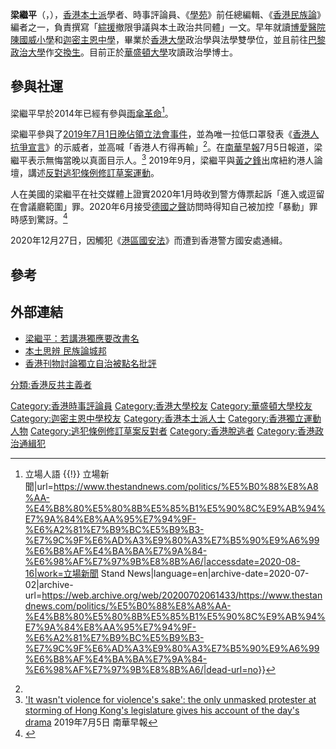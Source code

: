 {{expand|time=2015-03-28T04:13:43+00:00}}
{{Infobox person
| name = <small>梁繼平<br>Brian Leung Kai-ping</small>
| image = Brian Leung Kai-ping statement in Legislative Council 20190701.png
| image_size= 300px
| image_caption= 2019年7月1日晚，梁繼平參與佔領立法會事件，並拉下口罩發表《香港人抗爭宣言》
| birth_date ={{birth date and age|1994|6|21}}
| birth_place ={{HKG-1959}}
| death_date = 
| death_place= 
| occupation = [[時事評論員|時事評論員]]
| nationality = {{CNHK}} 
| party = 
| movement = 自治派、[[本土派_(香港)|本土派]]
| spouse =
| website =
| footnotes = 
| education = 
* [[香港大學|香港大學]]榮譽社會科學學士（政治學與法學）
* [[香港大學|香港大學]]榮譽法學士
* [[華盛頓大學|華盛頓大學]]政治學哲學博士（在學中）
| residence = {{HKG}}[[新界|新界]][[將軍澳|將軍澳]]<br>{{USA}}
}}
'''梁繼平'''（{{lang-en|Brian Leung Kai-ping}}，{{bd|1994年|6月21日|||}}），[[香港|香港]][[本土派_(香港)|本土派]]學者、時事評論員、《[[學苑|學苑]]》前任總編輯、《[[香港民族論|香港民族論]]》編者之一，負責撰寫「[[綜援|綜援]]撤限爭議與本土政治共同體」一文。早年就讀[[博愛醫院陳國威小學|博愛醫院陳國威小學]]和[[迦密主恩中學|迦密主恩中學]]，畢業於[[香港大學|香港大學]]政治學與法學雙學位，並且前往[[巴黎政治大學|巴黎政治大學]]作[[交換生|交換生]]。目前正於[[華盛頓大學|華盛頓大學]]攻讀政治學博士。

==參與社運==
梁繼平早於2014年已經有參與[[雨傘革命|雨傘革命]]<ref name="#1">{{Cite web|title=【專訪】屬於每一人的共同體 梁繼平：真正連結香港人的，是痛苦 {{!}} 立場人語 {{!}} 立場新聞|url=https://www.thestandnews.com/politics/%E5%B0%88%E8%A8%AA-%E4%B8%80%E5%80%8B%E5%85%B1%E5%90%8C%E9%AB%94%E7%9A%84%E8%AA%95%E7%94%9F-%E6%A2%81%E7%B9%BC%E5%B9%B3-%E7%9C%9F%E6%AD%A3%E9%80%A3%E7%B5%90%E9%A6%99%E6%B8%AF%E4%BA%BA%E7%9A%84-%E6%98%AF%E7%97%9B%E8%8B%A6/|accessdate=2020-08-16|work=立場新聞 Stand News|language=en|archive-date=2020-07-02|archive-url=https://web.archive.org/web/20200702061433/https://www.thestandnews.com/politics/%E5%B0%88%E8%A8%AA-%E4%B8%80%E5%80%8B%E5%85%B1%E5%90%8C%E9%AB%94%E7%9A%84%E8%AA%95%E7%94%9F-%E6%A2%81%E7%B9%BC%E5%B9%B3-%E7%9C%9F%E6%AD%A3%E9%80%A3%E7%B5%90%E9%A6%99%E6%B8%AF%E4%BA%BA%E7%9A%84-%E6%98%AF%E7%97%9B%E8%8B%A6/|dead-url=no}}</ref>。

梁繼平參與了[[2019年香港七一衝突|2019年7月1日晚佔領立法會事件]]，並為唯一拉低口罩發表《[[s:香港人抗爭宣言|香港人抗爭宣言]]》的示威者，並高喊「香港人冇得再輸」<ref name="#1"/>。在[[南華早報|南華早報]]7月5日報道，梁繼平表示無悔當晚以真面目示人。<ref>[https://www.scmp.com/news/hong-kong/politics/article/3017327/it-wasnt-violence-violences-sake-only-unmasked-protester 'It wasn't violence for violence's sake': the only unmasked protester at storming of Hong Kong's legislature gives his account of the day's drama] {{Wayback|url=https://www.scmp.com/news/hong-kong/politics/article/3017327/it-wasnt-violence-violences-sake-only-unmasked-protester |date=20190705070507 }}2019年7月5日 南華早報</ref> 2019年9月，梁繼平與[[黃之鋒|黃之鋒]]出席紐約港人論壇，講述[[反對逃犯條例修訂草案運動|反對逃犯條例修訂草案運動]]。

人在美國的梁繼平在社交媒體上證實2020年1月時收到警方傳票起訴「進入或逗留在會議廳範圍」罪。2020年6月接受[[德國之聲|德國之聲]]訪問時得知自己被加控「暴動」罪時感到驚訝。<REF>
{{Cite web |url=https://udn.com/news/story/7331/4631870 |title=專訪：港府以加重罪名來防止大規模示威再起 |access-date=2020-06-16 |archive-url=https://web.archive.org/web/20200614064609/https://udn.com/news/story/7331/4631870 |archive-date=2020-06-14 |dead-url=no }}
</REF>

2020年12月27日，因觸犯《[[港區國安法|港區國安法]]》而遭到香港警方國安處通緝。

==參考==
{{reflist}}

==外部連結==
*[http://www.dbc.hk/radio1/news-detail/Id/34869/type/1/%E6%A2%81%E7%B9%BC%E5%B9%B3%EF%BC%9A%E8%8B%A5%E8%AC%9B%E6%B8%AF%E7%8D%A8%E6%87%89%E8%A6%81%E6%94%B9%E6%9B%B8%E5%90%8D 梁繼平：若講港獨應要改書名]{{Wayback|url=http://www.dbc.hk/radio1/news-detail/Id/34869/type/1/%E6%A2%81%E7%B9%BC%E5%B9%B3%EF%BC%9A%E8%8B%A5%E8%AC%9B%E6%B8%AF%E7%8D%A8%E6%87%89%E8%A6%81%E6%94%B9%E6%9B%B8%E5%90%8D |date=20150702085114 }}
*[https://web.archive.org/web/20150405024217/http://sanpoyan.journalism.hkbu.edu.hk/%E6%9C%AC%E5%9C%9F%E6%80%9D%E8%BE%A8%EF%BC%9A%E6%B0%91%E6%97%8F%E8%AB%96%E5%9F%8E%E9%82%A6/ 本土思辨 民族論城邦]
*[http://m.cn.nytimes.com/china/20150115/c15hkpublisehr/zh-hant/ 香港刊物討論獨立自治被點名批評]{{Wayback|url=http://m.cn.nytimes.com/china/20150115/c15hkpublisehr/zh-hant/ |date=20160306101841 }}

{{DEFAULTSORT:Leung}}
{{香港逃犯條例爭議}}
[[Category:香港時事評論員|Category:香港時事評論員]]
[[Category:香港大學校友|Category:香港大學校友]]
[[Category:華盛頓大學校友|Category:華盛頓大學校友]]
[[Category:迦密主恩中學校友|Category:迦密主恩中學校友]]
[[Category:香港本土派人士|Category:香港本土派人士]]
[[Category:香港獨立運動人物|Category:香港獨立運動人物]]
[[Category:逃犯條例修訂草案反對者|Category:逃犯條例修訂草案反對者]]
[[Category:香港脫逃者|Category:香港脫逃者]]
[[Category:香港政治通緝犯|Category:香港政治通緝犯]]
[[分類:香港反共主義者|分類:香港反共主義者]]